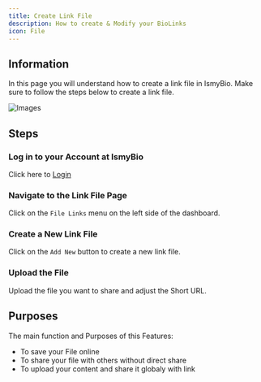 ```yaml
---
title: Create Link File
description: How to create & Modify your BioLinks
icon: File
---
```



## Information

In this page you will understand how to create a link file in IsmyBio. Make sure to follow the steps below to create a link file.

![Images](/filelinks.jpeg)

## Steps

<Steps>
<Step>

### Log in to your Account at IsmyBio

Click here to [Login](https://ismy.bio/login)

</Step>
<Step>

### Navigate to the Link File Page

Click on the `File Links` menu on the left side of the dashboard.

</Step>
<Step>

### Create a New Link File

Click on the `Add New` button to create a new link file.

</Step>
<Step>

### Upload the File

Upload the file you want to share and adjust the Short URL.

</Step>
</Steps>

## Purposes

The main function and Purposes of this Features:

- To save your File online
- To share your file with others without direct share
- To upload your content and share it globaly with link

